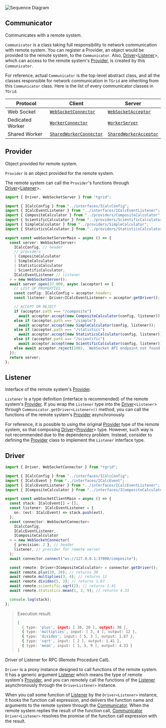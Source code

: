 
![Sequence Diagram](/images/diagrams/sequence.png)

## Communicator
Communicates with a remote system.

`Communicator` is a class taking full responsibility to network communication with remote system. You can register a Provider, an object would be provided to the remote system, to the `Communicator`. Also, [Driver](#driver)\<[Listener](#listener)\>, which can access to the remote system's [Provider](#provider), is created by this `Communicator`.

For reference, actual `Communicator` is the top-level abstract class, and all the classes responsible for network communication in `TGrid` are inheriting from this `Communicator` class. Here is the list of every communicator classes in `TGrid`.

Protocol | Client | Server
---------|--------|--------
Web Socket | [`WebSocketConnector`](./websocket/#websocketconnector) | [`WebSocketAcceptor`](./websocket/#websocketacceptor)
Dedicated Worker | [`WorkerConnector`](./worker/#workerconnector) | [`WorkerServer`](./worker/#workerserver)
Shared Worker | [`SharedWorkerConnector`](./worker/#sharedworkerconnector) | [`SharedWorkerAcceptor`](./worker/#sharedworkeracceptor)




## Provider
Object provided for remote system.

`Provider` is an object provided for the remote system.

The remote system can call the `Provider`'s functions through [Driver](#driver)\<[Listener](#listener)\>.

```typescript filename="examples/websocket/server.ts" showLineNumbers
import { Driver, WebSocketServer } from "tgrid";

import { ICalcConfig } from "../interfaces/ICalcConfig";
import { ICalcEventListener } from "../interfaces/ICalcEventListener";
import { CompositeCalculator } from "../providers/CompositeCalculator";
import { ScientificCalculator } from "../providers/ScientificCalculator";
import { SimpleCalculator } from "../providers/SimpleCalculator";
import { StatisticsCalculator } from "../providers/StatisticsCalculator";

export const webSocketServerMain = async () => {
  const server: WebSocketServer<
    ICalcConfig, // header
    // providers
    | CompositeCalculator
    | SimpleCalculator
    | StatisticsCalculator
    | ScientificCalculator,
    ICalcEventListener // listener
  > = new WebSocketServer();
  await server.open(37_000, async (acceptor) => {
    // LIST UP PROPERTIES
    const config: ICalcConfig = acceptor.header;
    const listener: Driver<ICalcEventListener> = acceptor.getDriver();

    // ACCEPT OR REJECT
    if (acceptor.path === "/composite")
      await acceptor.accept(new CompositeCalculator(config, listener));
    else if (acceptor.path === "/simple")
      await acceptor.accept(new SimpleCalculator(config, listener));
    else if (acceptor.path === "/statistics")
      await acceptor.accept(new StatisticsCalculator(config, listener));
    else if (acceptor.path === "/scientific")
      await acceptor.accept(new ScientificCalculator(config, listener));
    else await acceptor.reject(1002, `WebSocket API endpoint not found.`);
  });
  return server;
};
```



## Listener
Interface of the remote system's [Provider](#provider).

`Listener` is a type definition (interface is recommended) of the remote system's [Provider](#provider). If you wrap the `Listener` type into the [Driver](#driver)\<`Listener`\> through `Communicator.getDriver<Listener>()` method, you can call the functions of the remote system's [Provider](#provider) asynchronously.

For reference, it is possible to using the original [Provider](#provider) type of the remote system, so that composing [Driver](#driver)\<[Provider](#provider)\> type. However, such way is not recommended due to the dependency problem. Instead, consider to defining the [Provider](#provider) class to implement the `Listener` interface type.




## Driver
```typescript filename="examples/websocket/client.ts" showLineNumbers
import { Driver, WebSocketConnector } from "tgrid";

import { ICalcConfig } from "../interfaces/ICalcConfig";
import { ICalcEvent } from "../interfaces/ICalcEvent";
import { ICalcEventListener } from "../interfaces/ICalcEventListener";
import { ICompositeCalculator } from "../interfaces/ICompositeCalculator";

export const webSocketClientMain = async () => {
  const stack: ICalcEvent[] = [];
  const listener: ICalcEventListener = {
    on: (evt: ICalcEvent) => stack.push(evt),
  };
  const connector: WebSocketConnector<
    ICalcConfig,
    ICalcEventListener,
    ICompositeCalculator
  > = new WebSocketConnector(
    { precision: 2 }, // header
    listener, // provider for remote server
  );
  await connector.connect("ws://127.0.0.1:37000/composite");

  const remote: Driver<ICompositeCalculator> = connector.getDriver();
  await remote.plus(10, 20); // returns 30
  await remote.multiplies(3, 4); // returns 12
  await remote.divides(5, 3); // returns 1.67
  await remote.scientific.sqrt(2); // returns 1.41
  await remote.statistics.mean(1, 3, 9); // returns 4.33

  console.log(stack);
};
```

> Execution result:
>
> ```bash
> [
>   { type: 'plus', input: [ 10, 20 ], output: 30 },
>   { type: 'multiplies', input: [ 3, 4 ], output: 12 },
>   { type: 'divides', input: [ 5, 3 ], output: 1.67 },
>   { type: 'sqrt', input: [ 2 ], output: 1.41 },
>   { type: 'mean', input: [ 1, 3, 9 ], output: 4.33 }
> ]
> ```

Driver of Listener for RPC (Remote Procedure Call).

`Driver` is a proxy instance designed to call functions of the remote system. It has a generic argument [Listener](#listener) which means the type of remote system's [Provider](#provider), and you can remotely call the functions of the [Listener](#listener) asynchronously through the `Drive<Listener>` instance.

When you call some function of [Listener](#listener) by the `Driver<Listener>` instance, it hooks the function call expression, and delivers the function name and arguments to the remote system through the [Communicator](#communicator). When the remote system replies the result of the function call, [Communicator](#communicator) `Driver<Listener>` resolves the promise of the function call expression with the result.
